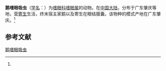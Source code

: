 {{Speciesbox
| name = 鹅嗜眼吸虫
| status = 
| status_system = 
| image = 
| genus = Philophthalmus
| species = anseri
| authority = (Hsu, 1982)<ref name='id10200'>{{cite web| url =http://www.bioinfo.cn/db05/BjdwSpecies.php?action=view&id=10200| title =鹅嗜眼吸虫| work =《中国动物物种编目数据库》| publisher =中国科学院微生物研究所| author =中国科学院动物研究所| accessdate =2009-04-16| deadurl =yes| archiveurl =https://web.archive.org/web/20160305002822/http://www.bioinfo.cn/db05/BjdwSpecies.php?action=view&id=10200| archivedate =2016-03-05}}</ref>
}}

'''鹅嗜眼吸虫'''（[[学名|学名]]：{{lang|la|''Philophthalmus anseri''}}）为[[嗜眼科|嗜眼科]][[嗜眼属|嗜眼属]]的动物。在[[中国大陆|中国大陆]]，分布于广东肇庆等地，营[[寄生|寄生]]生活，终末宿主家鹅以及寄生在眼结膜囊。该物种的模式产地在广东肇庆。<ref name='id10200'/>

== 参考文献 ==
{{reflist}}

{{Wikispecies|Philophthalmus anseri}}

[[Category:嗜眼属|鹅嗜眼吸虫]]


{{吸虫小作品}}